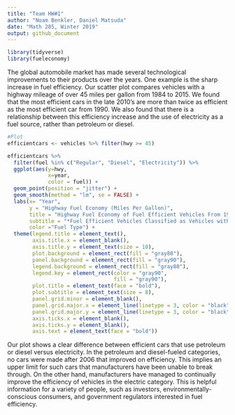 ```yaml
---
title: "Team HW#1"
author: "Noam Benkler, Daniel Matsuda"
date: "Math 285, Winter 2019"
output: github_document
---
```

```r
library(tidyverse)
library(fueleconomy)
```

The global automobile market has made several technological improvements to their products over the years. One example is the sharp increase in fuel efficiency. Our scatter plot compares vehicles with a highway mileage of over 45 miles per gallon from 1984 to 2015. We found that the most efficient cars in the late 2010’s are more than twice as efficient as the most efficient car from 1990. We also found that there is a relationship between this efficiency increase and the use of electricity as a fuel source, rather than petroleum or diesel.

```r
#Plot
efficientcars <- vehicles %>% filter(hwy >= 45)

efficientcars %>% 
  filter(fuel %in% c("Regular", "Diesel", "Electricity")) %>% 
  ggplot(aes(y=hwy, 
             x=year, 
             color = fuel)) + 
  geom_point(position = "jitter") + 
  geom_smooth(method = "lm", se = FALSE) +
  labs(x= "Year",
       y = "Highway Fuel Economy (Miles Per Gallon)",
       title = "Highway Fuel Economy of Fuel Efficient Vehicles From 1984 to 2015",
       subtitle = "*Fuel Efficient Vehicles Classified as Vehicles with Highway Fuel Economy of Greater than 45 MPG",
       color ="Fuel Type") +
  theme(legend.title = element_text(),
        axis.title.x = element_blank(),
        axis.title.y = element_text(size = 10),
        plot.background = element_rect(fill = "gray80"),
        panel.background = element_rect(fill = "gray90"),
        legend.background = element_rect(fill = "gray80"),
        legend.key = element_rect(color = "gray90", 
                                  fill = "gray90"),
        plot.title = element_text(face = "bold"),
        plot.subtitle = element_text(size = 8),
        panel.grid.minor = element_blank(),
        panel.grid.major.x = element_line(linetype = 3, color = "black"),
        panel.grid.major.y = element_line(linetype = 3, color = "black"),
        axis.ticks.x = element_blank(),
        axis.ticks.y = element_blank(),
        axis.text = element_text(face = "bold"))

```

 Our plot shows a clear difference between efficient cars that use petroleum or diesel versus electricity. In the petroleum and diesel-fueled categories, no cars were made after 2006 that improved on efficiency. This implies an upper limit for such cars that manufacturers have been unable to break through. On the other hand, manufacturers have managed to continually improve the efficiency of vehicles in the electric category. This is helpful information for a variety of people, such as investors, environmentally-conscious consumers, and government regulators interested in fuel efficiency.



